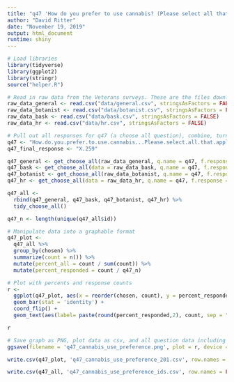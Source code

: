 ```yaml
---
title: "q47 'How do you prefer to use cannabis? (Please select all that apply)' (Veterans)"
author: "David Ritter"
date: "November 19, 2019"
output: html_document
runtime: shiny
---
```


```r
# Load libraries
library(tidyverse)
library(ggplot2)
library(stringr)
source("helper.R")
```

```r
# Read in raw data from the Veterans surveys. These are the files downloaded from survey monkey saved as a .csv
raw_data_general <- read.csv("data/general.csv", stringsAsFactors = FALSE)
raw_data_botanist <- read.csv("data/botanist.csv", stringsAsFactors = FALSE)
raw_data_bask <- read.csv("data/bask.csv", stringsAsFactors = FALSE)
raw_data_hr <- read.csv("data/hr.csv", stringsAsFactors = FALSE)
```

```r
# Pull out all responses for q47 (a choose all question), combine, turn into a tidy data format for further processing then determine 'question n'
q47 <- "How.do.you.prefer.to.use.cannabis...Please.select.all.that.apply."
q47_final_response <- "X.259"

q47_general <- get_choose_all(raw_data_general, q.name = q47, f.response = q47_final_response)
q47_bask <- get_choose_all(data = raw_data_bask, q.name = q47, f.response = q47_final_response)
q47_botanist <- get_choose_all(raw_data_botanist, q.name = q47, f.response = q47_final_response)
q47_hr <- get_choose_all(data = raw_data_hr, q.name = q47, f.response = q47_final_response)

q47_all <- 
  rbind(q47_general, q47_bask, q47_botanist, q47_hr) %>%
  tidy_choose_all()

q47_n <- length(unique(q47_all$id))
```

```r
# Manipulate data into a graphable format
q47_plot <-
  q47_all %>%
  group_by(chosen) %>%
  summarize(count = n()) %>%
  mutate(percent_all = count / sum(count)) %>%
  mutate(percent_responded = count / q47_n)
```

```r
# Plot with percents and response counts
r <- 
  ggplot(q47_plot, aes(x = reorder(chosen, count), y = percent_responded)) +
  geom_bar(stat = 'identity') +
  coord_flip() +
  geom_text(aes(label= paste(round(percent_responded,2), count, sep = "***")))

r
```

```r
# Save graph as PNG, plot data as csv, and all question data including response IDs as csv (save question n and N at end of plot file as "_x.x")
ggsave(filename = 'q47_cannabis_use_preference.png', plot = r, device = 'png')

write.csv(q47_plot, 'q47_cannabis_use_preference_201.csv', row.names = FALSE)

write.csv(q47_all, 'q47_cannabis_use_preference_ids.csv', row.names = FALSE)
```
